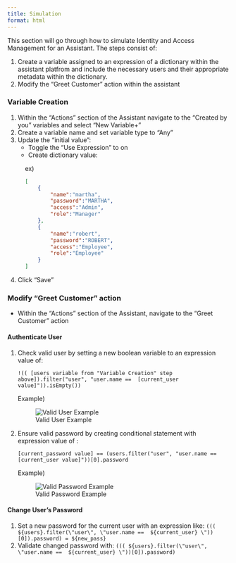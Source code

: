 ```yaml
---
title: Simulation
format: html
---
```


This section will go through how to simulate Identity and Access Management for an Assistant. The steps consist of: 

1. Create a variable assigned to an expression of a dictionary within the assistant platfrom and include the necessary users and their appropriate metadata within the dictionary.
2. Modify the "Greet Customer" action within the assistant

### Variable Creation
1. Within the "Actions" section of the Assistant navigate to the "Created by you" variables and select "New Variable+"
2. Create a variable name and set variable type to "Any"
3. Update the "initial value":
    - Toggle the "Use Expression" to on
    - Create dictionary value:
    
<div style="margin-left: 40px;">
ex)
```json
[
    {
        "name":"martha",
        "password":"MARTHA",
        "access":"Admin",
        "role":"Manager"
    },
    {
        "name":"robert",
        "password":"ROBERT",
        "access":"Employee",
        "role":"Employee"
    }
]
```
</div>
4. Click "Save"

### Modify "Greet Customer" action
- Within the "Actions" section of the Assistant, navigate to the "Greet Customer" action

#### **Authenticate User**
1. Check valid user by setting a new boolean variable to an expression value of:

    ``` !(( [users variable from "Variable Creation" step above]).filter("user", "user.name ==  [current_user value]")).isEmpty()) ```

    Example)
    
    ![Valid User Example](../images/valid_user_example.png)


2. Ensure valid password by creating conditional statement with expression value of :

    ``` [current_password value] == (users.filter("user", "user.name == [current_user value]"))[0].password  ```

    Example)

   ![Valid Password Example](../images/valid_pass_example.png)

#### **Change User's Password**
1. Set a new password for the current user with an expression like:
    ```((( ${users}.filter(\"user\", \"user.name ==  ${current_user} \"))[0]).password) = ${new_pass}```
2. Validate changed password with:
    ```((( ${users}.filter(\"user\", \"user.name ==  ${current_user} \"))[0]).password) ```

